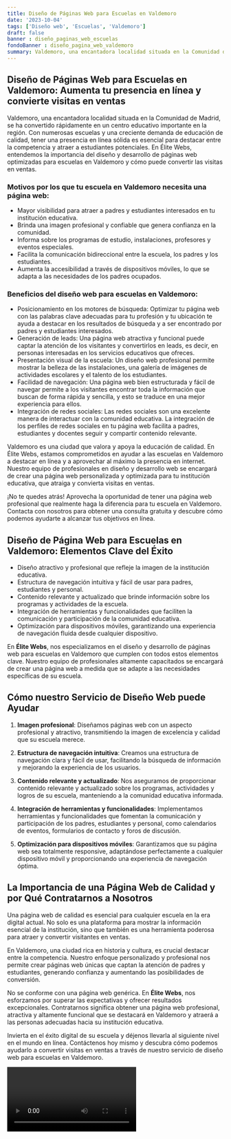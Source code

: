 ```yaml
---
title: Diseño de Páginas Web para Escuelas en Valdemoro
date: '2023-10-04'
tags: ['Diseño web', 'Escuelas', 'Valdemoro']
draft: false
banner : diseño_paginas_web_escuelas
fondoBanner : diseño_pagina_web_valdemoro
summary: Valdemoro, una encantadora localidad situada en la Comunidad de Madrid, se ha convertido rápidamente en un centro educativo importante en la región. Con numerosas escuelas y una creciente demanda de educación de calidad, tener una presencia en línea sólida es esencial para destacar entre la competencia y atraer a estudiantes potenciales. En Élite Webs, entendemos la importancia del diseño y desarrollo de páginas web optimizadas para escuelas en Valdemoro y cómo puede convertir las visitas en ventas.
---
```


## Diseño de Páginas Web para Escuelas en Valdemoro: Aumenta tu presencia en línea y convierte visitas en ventas

Valdemoro, una encantadora localidad situada en la Comunidad de Madrid, se ha convertido rápidamente en un centro educativo importante en la región. Con numerosas escuelas y una creciente demanda de educación de calidad, tener una presencia en línea sólida es esencial para destacar entre la competencia y atraer a estudiantes potenciales. En Élite Webs, entendemos la importancia del diseño y desarrollo de páginas web optimizadas para escuelas en Valdemoro y cómo puede convertir las visitas en ventas.

### Motivos por los que tu escuela en Valdemoro necesita una página web:

- Mayor visibilidad para atraer a padres y estudiantes interesados en tu institución educativa.
- Brinda una imagen profesional y confiable que genera confianza en la comunidad.
- Informa sobre los programas de estudio, instalaciones, profesores y eventos especiales.
- Facilita la comunicación bidireccional entre la escuela, los padres y los estudiantes.
- Aumenta la accesibilidad a través de dispositivos móviles, lo que se adapta a las necesidades de los padres ocupados.

### Beneficios del diseño web para escuelas en Valdemoro:

- Posicionamiento en los motores de búsqueda: Optimizar tu página web con las palabras clave adecuadas para tu profesión y tu ubicación te ayuda a destacar en los resultados de búsqueda y a ser encontrado por padres y estudiantes interesados.
- Generación de leads: Una página web atractiva y funcional puede captar la atención de los visitantes y convertirlos en leads, es decir, en personas interesadas en los servicios educativos que ofreces.
- Presentación visual de la escuela: Un diseño web profesional permite mostrar la belleza de las instalaciones, una galería de imágenes de actividades escolares y el talento de los estudiantes.
- Facilidad de navegación: Una página web bien estructurada y fácil de navegar permite a los visitantes encontrar toda la información que buscan de forma rápida y sencilla, y esto se traduce en una mejor experiencia para ellos.
- Integración de redes sociales: Las redes sociales son una excelente manera de interactuar con la comunidad educativa. La integración de los perfiles de redes sociales en tu página web facilita a padres, estudiantes y docentes seguir y compartir contenido relevante.

Valdemoro es una ciudad que valora y apoya la educación de calidad. En Élite Webs, estamos comprometidos en ayudar a las escuelas en Valdemoro a destacar en línea y a aprovechar al máximo la presencia en internet. Nuestro equipo de profesionales en diseño y desarrollo web se encargará de crear una página web personalizada y optimizada para tu institución educativa, que atraiga y convierta visitas en ventas.

¡No te quedes atrás! Aprovecha la oportunidad de tener una página web profesional que realmente haga la diferencia para tu escuela en Valdemoro. Contacta con nosotros para obtener una consulta gratuita y descubre cómo podemos ayudarte a alcanzar tus objetivos en línea.

<GifSeo />

<Cta />

## Diseño de Página Web para Escuelas en Valdemoro: Elementos Clave del Éxito

- Diseño atractivo y profesional que refleje la imagen de la institución educativa.
- Estructura de navegación intuitiva y fácil de usar para padres, estudiantes y personal.
- Contenido relevante y actualizado que brinde información sobre los programas y actividades de la escuela.
- Integración de herramientas y funcionalidades que faciliten la comunicación y participación de la comunidad educativa.
- Optimización para dispositivos móviles, garantizando una experiencia de navegación fluida desde cualquier dispositivo.

En **Élite Webs**, nos especializamos en el diseño y desarrollo de páginas web para escuelas en Valdemoro que cumplen con todos estos elementos clave. Nuestro equipo de profesionales altamente capacitados se encargará de crear una página web a medida que se adapte a las necesidades específicas de su escuela.

## Cómo nuestro Servicio de Diseño Web puede Ayudar

1. **Imagen profesional**: Diseñamos páginas web con un aspecto profesional y atractivo, transmitiendo la imagen de excelencia y calidad que su escuela merece.

2. **Estructura de navegación intuitiva**: Creamos una estructura de navegación clara y fácil de usar, facilitando la búsqueda de información y mejorando la experiencia de los usuarios.

3. **Contenido relevante y actualizado**: Nos aseguramos de proporcionar contenido relevante y actualizado sobre los programas, actividades y logros de su escuela, manteniendo a la comunidad educativa informada.

4. **Integración de herramientas y funcionalidades**: Implementamos herramientas y funcionalidades que fomentan la comunicación y participación de los padres, estudiantes y personal, como calendarios de eventos, formularios de contacto y foros de discusión.

5. **Optimización para dispositivos móviles**: Garantizamos que su página web sea totalmente responsive, adaptándose perfectamente a cualquier dispositivo móvil y proporcionando una experiencia de navegación óptima.

## La Importancia de una Página Web de Calidad y por Qué Contratarnos a Nosotros

Una página web de calidad es esencial para cualquier escuela en la era digital actual. No solo es una plataforma para mostrar la información esencial de la institución, sino que también es una herramienta poderosa para atraer y convertir visitantes en ventas.

En Valdemoro, una ciudad rica en historia y cultura, es crucial destacar entre la competencia. Nuestro enfoque personalizado y profesional nos permite crear páginas web únicas que captan la atención de padres y estudiantes, generando confianza y aumentando las posibilidades de conversión.

No se conforme con una página web genérica. En **Élite Webs**, nos esforzamos por superar las expectativas y ofrecer resultados excepcionales. Contratarnos significa obtener una página web profesional, atractiva y altamente funcional que se destacará en Valdemoro y atraerá a las personas adecuadas hacia su institución educativa.

Invierta en el éxito digital de su escuela y déjenos llevarla al siguiente nivel en el mundo en línea. Contáctenos hoy mismo y descubra cómo podemos ayudarlo a convertir visitas en ventas a través de nuestro servicio de diseño web para escuelas en Valdemoro.

<Video />

<CtaBot job='Escuelas' city='Valdemoro'/>

<Gmaps query='Valdemoro+españa+maps' />